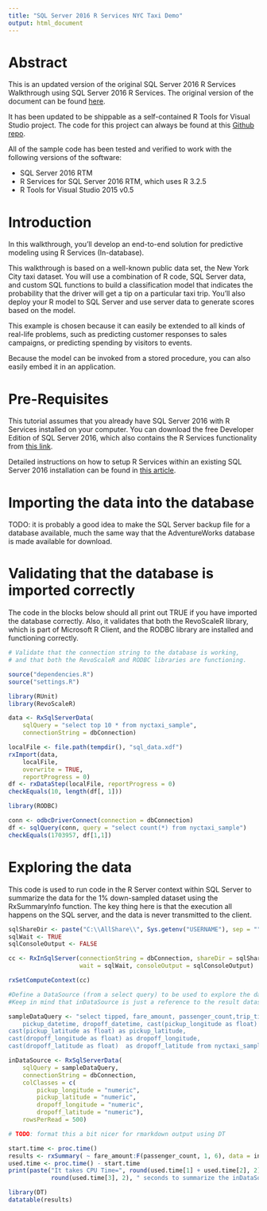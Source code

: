 ```yaml
---
title: "SQL Server 2016 R Services NYC Taxi Demo"
output: html_document
---
```


# Abstract 

This is an updated version of the original SQL Server 2016 R Services Walkthrough using 
SQL Server 2016 R Services. The original version of the document can be found 
[here](https://msdn.microsoft.com/en-us/library/mt612857.aspx).

It has been updated to be shippable as a self-contained R Tools for Visual Studio project.
The code for this project can always be found at this [Github repo](https://github.com/jflam/IgniteDemo).

All of the sample code has been tested and verified to work with the following versions
of the software:

* SQL Server 2016 RTM
* R Services for SQL Server 2016 RTM, which uses R 3.2.5 
* R Tools for Visual Studio 2015 v0.5

# Introduction

In this walkthrough, you'll develop an end-to-end solution for predictive modeling using 
R Services (In-database).

This walkthrough is based on a well-known public data set, the New York City taxi dataset. 
You will use a combination of R code, SQL Server data, and custom SQL functions to build 
a classification model that indicates the probability that the driver will get a tip on a 
particular taxi trip. You'll also deploy your R model to SQL Server and use server data to 
generate scores based on the model.

This example is chosen because it can easily be extended to all kinds of real-life problems, 
such as predicting customer responses to sales campaigns, or predicting spending by visitors 
to events.

Because the model can be invoked from a stored procedure, you can also easily embed it in 
an application.

# Pre-Requisites

This tutorial assumes that you already have SQL Server 2016 with R Services installed on
your computer. You can download the free Developer Edition of SQL Server 2016, which
also contains the R Services functionality from 
[this link](https://www.microsoft.com/en-us/cloud-platform/sql-server-editions-developers).

Detailed instructions on how to setup R Services within an existing SQL Server 2016 
installation can be found in [this article](https://msdn.microsoft.com/en-us/library/mt637136.aspx).

# Importing the data into the database

TODO: it is probably a good idea to make the SQL Server backup file for a database 
available, much the same way that the AdventureWorks database is made available for 
download.


# Validating that the database is imported correctly

The code in the blocks below should all print out TRUE if you have 
imported the database correctly. Also, it validates that both the
RevoScaleR library, which is part of Microsoft R Client, and the 
RODBC library are installed and functioning correctly.

```r

# Validate that the connection string to the database is working,
# and that both the RevoScaleR and RODBC libraries are functioning.

source("dependencies.R")
source("settings.R")

library(RUnit)
library(RevoScaleR)

data <- RxSqlServerData(
    sqlQuery = "select top 10 * from nyctaxi_sample",
    connectionString = dbConnection)

localFile <- file.path(tempdir(), "sql_data.xdf")
rxImport(data, 
    localFile, 
    overwrite = TRUE, 
	reportProgress = 0)
df <- rxDataStep(localFile, reportProgress = 0)
checkEquals(10, length(df[, 1]))

library(RODBC)

conn <- odbcDriverConnect(connection = dbConnection)
df <- sqlQuery(conn, query = "select count(*) from nyctaxi_sample")
checkEquals(1703957, df[1,1])
```

# Exploring the data

This code is used to run code in the R Server context within SQL Server to summarize 
the data for the 1% down-sampled dataset using the RxSummaryInfo function. The key
thing here is that the execution all happens on the SQL server, and the data is 
never transmitted to the client.

```r

sqlShareDir <- paste("C:\\AllShare\\", Sys.getenv("USERNAME"), sep = "")
sqlWait <- TRUE
sqlConsoleOutput <- FALSE

cc <- RxInSqlServer(connectionString = dbConnection, shareDir = sqlShareDir,
                    wait = sqlWait, consoleOutput = sqlConsoleOutput)

rxSetComputeContext(cc)

#Define a DataSource (from a select query) to be used to explore the data and generate features from.
#Keep in mind that inDataSource is just a reference to the result dataset from the SQL query.

sampleDataQuery <- "select tipped, fare_amount, passenger_count,trip_time_in_secs,trip_distance, 
    pickup_datetime, dropoff_datetime, cast(pickup_longitude as float) as pickup_longitude, 
cast(pickup_latitude as float) as pickup_latitude, 
cast(dropoff_longitude as float) as dropoff_longitude, 
cast(dropoff_latitude as float)  as dropoff_latitude from nyctaxi_sample"

inDataSource <- RxSqlServerData(
    sqlQuery = sampleDataQuery, 
	connectionString = dbConnection,
    colClasses = c(
        pickup_longitude = "numeric", 
		pickup_latitude = "numeric",
        dropoff_longitude = "numeric", 
        dropoff_latitude = "numeric"),
    rowsPerRead = 500)

# TODO: format this a bit nicer for rmarkdown output using DT

start.time <- proc.time()
results <- rxSummary( ~ fare_amount:F(passenger_count, 1, 6), data = inDataSource)
used.time <- proc.time() - start.time
print(paste("It takes CPU Time=", round(used.time[1] + used.time[2], 2), " seconds, Elapsed Time=",
            round(used.time[3], 2), " seconds to summarize the inDataSource.", sep = ""))

library(DT)
datatable(results)


```